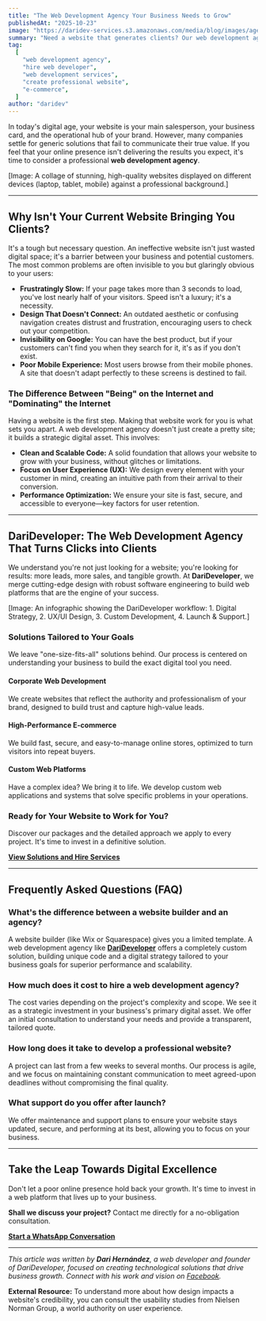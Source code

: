 ```yaml
---
title: "The Web Development Agency Your Business Needs to Grow"
publishedAt: "2025-10-23"
image: "https://daridev-services.s3.amazonaws.com/media/blog/images/agencia_web.png"
summary: "Need a website that generates clients? Our web development agency creates fast, custom sites that boost your sales. Get real results today!"
tag:
  [
    "web development agency",
    "hire web developer",
    "web development services",
    "create professional website",
    "e-commerce",
  ]
author: "daridev"
---
```


In today's digital age, your website is your main salesperson, your business card, and the operational hub of your brand. However, many companies settle for generic solutions that fail to communicate their true value. If you feel that your online presence isn't delivering the results you expect, it's time to consider a professional **web development agency**.

[Image: A collage of stunning, high-quality websites displayed on different devices (laptop, tablet, mobile) against a professional background.]

---

## Why Isn't Your Current Website Bringing You Clients?

It's a tough but necessary question. An ineffective website isn't just wasted digital space; it's a barrier between your business and potential customers. The most common problems are often invisible to you but glaringly obvious to your users:

- **Frustratingly Slow:** If your page takes more than 3 seconds to load, you've lost nearly half of your visitors. Speed isn't a luxury; it's a necessity.
- **Design That Doesn't Connect:** An outdated aesthetic or confusing navigation creates distrust and frustration, encouraging users to check out your competition.
- **Invisibility on Google:** You can have the best product, but if your customers can't find you when they search for it, it's as if you don't exist.
- **Poor Mobile Experience:** Most users browse from their mobile phones. A site that doesn't adapt perfectly to these screens is destined to fail.

### The Difference Between "Being" on the Internet and "Dominating" the Internet

Having a website is the first step. Making that website work for you is what sets you apart. A web development agency doesn't just create a pretty site; it builds a strategic digital asset. This involves:

- **Clean and Scalable Code:** A solid foundation that allows your website to grow with your business, without glitches or limitations.
- **Focus on User Experience (UX):** We design every element with your customer in mind, creating an intuitive path from their arrival to their conversion.
- **Performance Optimization:** We ensure your site is fast, secure, and accessible to everyone—key factors for user retention.

---

## DariDeveloper: The Web Development Agency That Turns Clicks into Clients

We understand you're not just looking for a website; you're looking for results: more leads, more sales, and tangible growth. At **DariDeveloper**, we merge cutting-edge design with robust software engineering to build web platforms that are the engine of your success.

[Image: An infographic showing the DariDeveloper workflow: 1. Digital Strategy, 2. UX/UI Design, 3. Custom Development, 4. Launch & Support.]

### Solutions Tailored to Your Goals

We leave "one-size-fits-all" solutions behind. Our process is centered on understanding your business to build the exact digital tool you need.

#### Corporate Web Development

We create websites that reflect the authority and professionalism of your brand, designed to build trust and capture high-value leads.

#### High-Performance E-commerce

We build fast, secure, and easy-to-manage online stores, optimized to turn visitors into repeat buyers.

#### Custom Web Platforms

Have a complex idea? We bring it to life. We develop custom web applications and systems that solve specific problems in your operations.

### Ready for Your Website to Work for You?

Discover our packages and the detailed approach we apply to every project. It's time to invest in a definitive solution.

**[View Solutions and Hire Services](https://darideveloper.com/de)**

---

## Frequently Asked Questions (FAQ)

### What's the difference between a website builder and an agency?

A website builder (like Wix or Squarespace) gives you a limited template. A web development agency like **[DariDeveloper](https://darideveloper.com/)** offers a completely custom solution, building unique code and a digital strategy tailored to your business goals for superior performance and scalability.

### How much does it cost to hire a web development agency?

The cost varies depending on the project's complexity and scope. We see it as a strategic investment in your business's primary digital asset. We offer an initial consultation to understand your needs and provide a transparent, tailored quote.

### How long does it take to develop a professional website?

A project can last from a few weeks to several months. Our process is agile, and we focus on maintaining constant communication to meet agreed-upon deadlines without compromising the final quality.

### What support do you offer after launch?

We offer maintenance and support plans to ensure your website stays updated, secure, and performing at its best, allowing you to focus on your business.

---

## Take the Leap Towards Digital Excellence

Don't let a poor online presence hold back your growth. It's time to invest in a web platform that lives up to your business.

**Shall we discuss your project?** Contact me directly for a no-obligation consultation.

**[Start a WhatsApp Conversation](https://api.whatsapp.com/send?phone=5214493402622)**

---

_This article was written by **Dari Hernández**, a web developer and founder of DariDeveloper, focused on creating technological solutions that drive business growth. Connect with his work and vision on [Facebook](https://www.facebook.com/daridevofficial)._

**External Resource:** To understand more about how design impacts a website's credibility, you can consult the usability studies from Nielsen Norman Group, a world authority on user experience.
